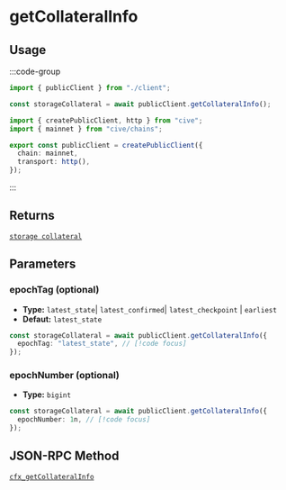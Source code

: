 # getCollateralInfo

## Usage

:::code-group

```ts twoslash [example.ts]
import { publicClient } from "./client";

const storageCollateral = await publicClient.getCollateralInfo();
```

```ts twoslash [client.ts] filename="client.ts"
import { createPublicClient, http } from "cive";
import { mainnet } from "cive/chains";

export const publicClient = createPublicClient({
  chain: mainnet,
  transport: http(),
});
```

:::

## Returns

[`storage collateral`](#TODO)

## Parameters

### epochTag (optional)

- **Type:** `latest_state`| `latest_confirmed`| `latest_checkpoint` | `earliest`
- **Defaut:** `latest_state`

```ts
const storageCollateral = await publicClient.getCollateralInfo({
  epochTag: "latest_state", // [!code focus]
});
```

### epochNumber (optional)

- **Type:** `bigint`

```ts
const storageCollateral = await publicClient.getCollateralInfo({
  epochNumber: 1n, // [!code focus]
});
```

## JSON-RPC Method

[`cfx_getCollateralInfo`](https://doc.confluxnetwork.org/docs/core/build/json-rpc/cfx-namespace#cfx_getcollateralinfo)
